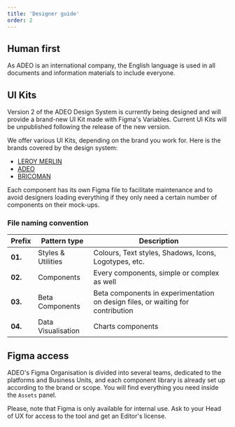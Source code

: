 ```yaml
---
title: 'Designer guide'
order: 2
---
```


## Human first

As ADEO is an international company, the English language is used in all documents and information materials to include everyone.

## UI Kits

<Highlight theme="warning" title="Figma Variables">

Version 2 of the ADEO Design System is currently being designed and will provide a brand-new UI Kit made with Figma's Variables. Current UI Kits will be unpublished following the release of the new version.

</Highlight>

We offer various UI Kits, depending on the brand you work for.
Here is the brands covered by the design system:

- [LEROY MERLIN](https://www.figma.com/files/787095503702085351/team/799266499822375268/00.-MOZAIC-Design-System---LM-theme?fuid=1021823011914570113)
- [ADEO](https://www.figma.com/files/787095503702085351/team/954694114672251661/00.-MOZAIC-Design-system---ADEO-theme?fuid=1021823011914570113)
- [BRICOMAN](https://www.figma.com/files/787095503702085351/team/1162378492688194164/00.-MOZAIC-Design-System---Bricoman-theme?fuid=1021823011914570113)

<Highlight theme="tips" title="Good to know">
  Each component has its own Figma file to facilitate maintenance and to avoid
  designers loading everything if they only need a certain number of components
  on their mock-ups.
</Highlight>

### File naming convention

| Prefix  | Pattern type       | Description                                                                     |
| ------- | ------------------ | ------------------------------------------------------------------------------- |
| **01.** | Styles & Utilities | Colours, Text styles, Shadows, Icons, Logotypes, etc.                           |
| **02.** | Components         | Every components, simple or complex as well                                     |
| **03.** | Beta Components    | Beta components in experimentation on design files, or waiting for contribution |
| **04.** | Data Visualisation | Charts components                                                               |

## Figma access

ADEO's Figma Organisation is divided into several teams, dedicated to the platforms and Business Units, and each component library is already set up according to the brand or scope. You will find everything you need inside the `Assets` panel.

<Highlight theme="warning" title="Internal use only">
  Please, note that Figma is only available for internal use. Ask to your Head
  of UX for access to the tool and get an Editor's license.
</Highlight>
